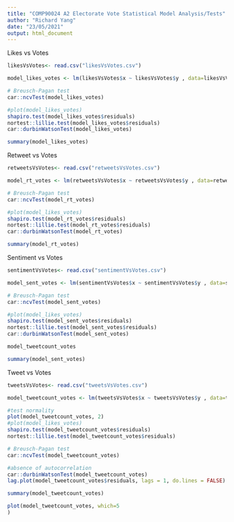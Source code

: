 ```yaml
---
title: "COMP90024 A2 Electorate Vote Statistical Model Analysis/Tests"
author: "Richard Yang"
date: "23/05/2021"
output: html_document
---
```


Likes vs Votes

```r


likesVsVotes<- read.csv("likesVsVotes.csv")

model_likes_votes <- lm(likesVsVotes$x ~ likesVsVotes$y , data=likesVsVotes)

# Breusch-Pagan test
car::ncvTest(model_likes_votes)

#plot(model_likes_votes)
shapiro.test(model_likes_votes$residuals)
nortest::lillie.test(model_likes_votes$residuals)
car::durbinWatsonTest(model_likes_votes)
```
```r
summary(model_likes_votes)
```


Retweet vs Votes

```r
retweetsVsVotes<- read.csv("retweetsVsVotes.csv")

model_rt_votes <- lm(retweetsVsVotes$x ~ retweetsVsVotes$y , data=retweetsVsVotes)

# Breusch-Pagan test
car::ncvTest(model_rt_votes)

#plot(model_likes_votes)
shapiro.test(model_rt_votes$residuals)
nortest::lillie.test(model_rt_votes$residuals)
car::durbinWatsonTest(model_rt_votes)

```

```r
summary(model_rt_votes)
```

Sentiment vs Votes
```r
sentimentVsVotes<- read.csv("sentimentVsVotes.csv")

model_sent_votes <- lm(sentimentVsVotes$x ~ sentimentVsVotes$y , data=sentimentVsVotes)

# Breusch-Pagan test
car::ncvTest(model_sent_votes)

#plot(model_likes_votes)
shapiro.test(model_sent_votes$residuals)
nortest::lillie.test(model_sent_votes$residuals)
car::durbinWatsonTest(model_sent_votes)

model_tweetcount_votes
```


```r
summary(model_sent_votes)
```
Tweet vs Votes
```r
tweetsVsVotes<- read.csv("tweetsVsVotes.csv")

model_tweetcount_votes <- lm(tweetsVsVotes$x ~ tweetsVsVotes$y , data=tweetsVsVotes)

#test normality
plot(model_tweetcount_votes, 2)
#plot(model_likes_votes)
shapiro.test(model_tweetcount_votes$residuals)
nortest::lillie.test(model_tweetcount_votes$residuals)

# Breusch-Pagan test
car::ncvTest(model_tweetcount_votes)

#absence of autocorrelation
car::durbinWatsonTest(model_tweetcount_votes)
lag.plot(model_tweetcount_votes$residuals, lags = 1, do.lines = FALSE)
```

```r
summary(model_tweetcount_votes)
```

```r
plot(model_tweetcount_votes, which=5
)
```


